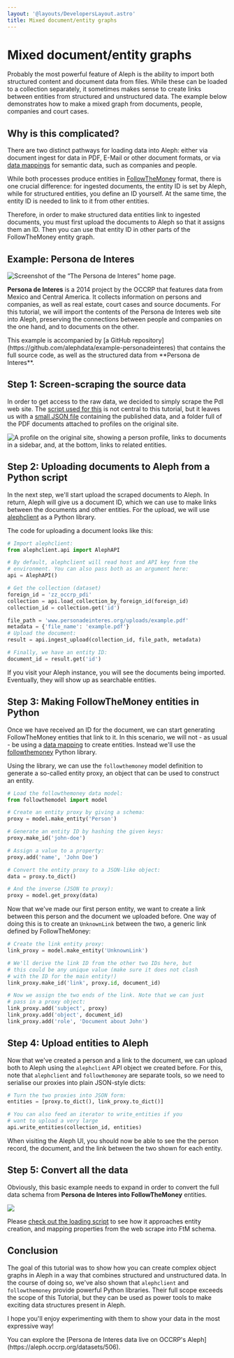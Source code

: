 ```yaml
---
layout: '@layouts/DevelopersLayout.astro'
title: Mixed document/entity graphs
---
```


# Mixed document/entity graphs

Probably the most powerful feature of Aleph is the ability to import both structured content and document data from files. While these can be loaded to a collection separately, it sometimes makes sense to create links between entities from structured and unstructured data. The example below demonstrates how to make a mixed graph from documents, people, companies and court cases.

## Why is this complicated?

There are two distinct pathways for loading data into Aleph: either via document ingest for data in PDF, E-Mail or other document formats, or via [data mappings](/developers/mappings) for semantic data, such as companies and people.

While both processes produce entities in [FollowTheMoney](/developers/followthemoney/) format, there is one crucial difference: for ingested documents, the entity ID is set by Aleph, while for structured entities, you define an ID yourself. At the same time, the entity ID is needed to link to it from other entities.

Therefore, in order to make structured data entities link to ingested documents, you must first upload the documents to Aleph so that it assigns them an ID. Then you can use that entity ID in other parts of the FollowTheMoney entity graph.

## Example: Persona de Interes

<Image
  src="/assets/Screenshot 2020-04-10 at 11.43.09.png"
  alt="Screenshot of the “The Persona de Interes” home page."
/>

**Persona de Interes** is a 2014 project by the OCCRP that features data from Mexico and Central America. It collects information on persons and companies, as well as real estate, court cases and source documents. For this tutorial, we will import the contents of the Persona de Interes web site into Aleph, preserving the connections between people and companies on the one hand, and to documents on the other.

<Callout>
  This example is accompanied by [a GitHub repository](https://github.com/alephdata/example-personadeinteres) that contains the full source code, as well as the structured data from **Persona de Interes**.
</Callout>

## Step 1: Screen-scraping the source data

In order to get access to the raw data, we decided to simply scrape the PdI web site. The [script used for this](https://github.com/alephdata/example-personadeinteres/blob/master/parse.py) is not central to this tutorial, but it leaves us with a [small JSON file](https://github.com/alephdata/example-personadeinteres/blob/master/pdi.json) containing the published data, and a folder full of the PDF documents attached to profiles on the original site.

<Image
  src="/assets/Screenshot 2020-04-10 at 11.49.47.png"
  alt="A profile on the original site, showing a person profile, links to documents in a sidebar, and, at the bottom, links to related entities."
/>

## Step 2: Uploading documents to Aleph from a Python script

In the next step, we'll start upload the scraped documents to Aleph. In return, Aleph will give us a document ID, which we can use to make links between the documents and other entities. For the upload, we will use [alephclient](/developers/alephclient) as a Python library.

The code for uploading a document looks like this:

```python
# Import alephclient:
from alephclient.api import AlephAPI

# By default, alephclient will read host and API key from the
# environment. You can also pass both as an argument here:
api = AlephAPI()

# Get the collection (dataset)
foreign_id = 'zz_occrp_pdi'
collection = api.load_collection_by_foreign_id(foreign_id)
collection_id = collection.get('id')

file_path = 'www.personadeinteres.org/uploads/example.pdf'
metadata = {'file_name': 'example.pdf'}
# Upload the document:
result = api.ingest_upload(collection_id, file_path, metadata)

# Finally, we have an entity ID:
document_id = result.get('id')
```

If you visit your Aleph instance, you will see the documents being imported. Eventually, they will show up as searchable entities.

## Step 3: Making FollowTheMoney entities in Python

Once we have received an ID for the document, we can start generating FollowTheMoney entities that link to it. In this scenario, we will not - as usual - be using a [data mapping](/developers/mappings) to create entities. Instead we'll use the [followthemoney](/developers/followthemoney/ftm) Python library.

Using the library, we can use the `followthemoney` model definition to generate a so-called entity proxy, an object that can be used to construct an entity.

```python
# Load the followthemoney data model:
from followthemodel import model

# Create an entity proxy by giving a schema:
proxy = model.make_entity('Person')

# Generate an entity ID by hashing the given keys:
proxy.make_id('john-doe')

# Assign a value to a property:
proxy.add('name', 'John Doe')

# Convert the entity proxy to a JSON-like object:
data = proxy.to_dict()

# And the inverse (JSON to proxy):
proxy = model.get_proxy(data)
```

Now that we've made our first person entity, we want to create a link between this person and the document we uploaded before. One way of doing this is to create an `UnknownLink` between the two, a generic link defined by FollowTheMoney:

```python
# Create the link entity proxy:
link_proxy = model.make_entity('UnknownLink')

# We'll derive the link ID from the other two IDs here, but
# this could be any unique value (make sure it does not clash
# with the ID for the main entity!)
link_proxy.make_id('link', proxy.id, document_id)

# Now we assign the two ends of the link. Note that we can just
# pass in a proxy object:
link_proxy.add('subject', proxy)
link_proxy.add('object', document_id)
link_proxy.add('role', 'Document about John')
```

## Step 4: Upload entities to Aleph

Now that we've created a person and a link to the document, we can upload both to Aleph using the `alephclient` API object we created before. For this, note that `alephclient` and `followthemoney` are separate tools, so we need to serialise our proxies into plain JSON-style dicts:

```python
# Turn the two proxies into JSON form:
entities = [proxy.to_dict(), link_proxy.to_dict()]

# You can also feed an iterator to write_entities if you
# want to upload a very large
api.write_entities(collection_id, entities)
```

When visiting the Aleph UI, you should now be able to see the the person record, the document, and the link between the two shown for each entity.

## Step 5: Convert all the data

Obviously, this basic example needs to expand in order to convert the full data schema from **Persona de Interes into FollowTheMoney** entities.

<Image src="/assets/13d3b67dea7b2e1ce4e009bf70c2c819.jpg" />

Please [check out the loading script](https://github.com/alephdata/example-personadeinteres/blob/master/load.py) to see how it approaches entity creation, and mapping properties from the web scrape into FtM schema.

## Conclusion

The goal of this tutorial was to show how you can create complex object graphs in Aleph in a way that combines structured and unstructured data. In the course of doing so, we've also shown that `alephclient` and `followthemoney` provide powerful Python libraries. Their full scope exceeds the scope of this Tutorial, but they can be used as power tools to make exciting data structures present in Aleph.

I hope you'll enjoy experimenting with them to show your data in the most expressive way!

<Callout>
  You can explore the [Persona de Interes data live on OCCRP's
  Aleph](https://aleph.occrp.org/datasets/506).
</Callout>
